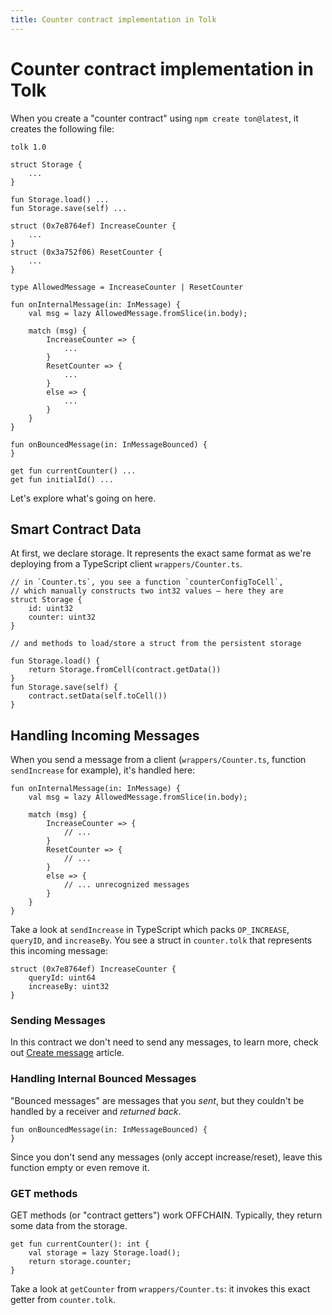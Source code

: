 ```yaml
---
title: Counter contract implementation in Tolk
---
```



# Counter contract implementation in Tolk

When you create a "counter contract" using `npm create ton@latest`, it creates the following file:

```tolk
tolk 1.0

struct Storage {
    ...
}

fun Storage.load() ...
fun Storage.save(self) ...

struct (0x7e8764ef) IncreaseCounter {
    ...
}
struct (0x3a752f06) ResetCounter {
    ...
}

type AllowedMessage = IncreaseCounter | ResetCounter

fun onInternalMessage(in: InMessage) {
    val msg = lazy AllowedMessage.fromSlice(in.body);

    match (msg) {
        IncreaseCounter => {
            ...
        }
        ResetCounter => {
            ...
        }
        else => {
            ...
        }
    }
}

fun onBouncedMessage(in: InMessageBounced) {
}

get fun currentCounter() ...
get fun initialId() ...
```

Let's explore what's going on here.

## Smart Contract Data

At first, we declare storage. It represents the exact same format as we're deploying from a TypeScript client `wrappers/Counter.ts`.

```tolk
// in `Counter.ts`, you see a function `counterConfigToCell`,
// which manually constructs two int32 values — here they are
struct Storage {
    id: uint32
    counter: uint32
}

// and methods to load/store a struct from the persistent storage

fun Storage.load() {
    return Storage.fromCell(contract.getData())
}
fun Storage.save(self) {
    contract.setData(self.toCell())
}
```

## Handling Incoming Messages

When you send a message from a client (`wrappers/Counter.ts`, function `sendIncrease` for example), it's handled here:

```tolk
fun onInternalMessage(in: InMessage) {
    val msg = lazy AllowedMessage.fromSlice(in.body);

    match (msg) {
        IncreaseCounter => {
            // ...
        }
        ResetCounter => {
            // ...
        }
        else => {
            // ... unrecognized messages
        }
    }
}
```

Take a look at `sendIncrease` in TypeScript which packs `OP_INCREASE`, `queryID`, and `increaseBy`. 
You see a struct in `counter.tolk` that represents this incoming message:
```tolk
struct (0x7e8764ef) IncreaseCounter {
    queryId: uint64
    increaseBy: uint32
}
```

### Sending Messages

In this contract we don't need to send any messages, to learn more, check out [Create message](/v3/documentation/smart-contracts/tolk/tolk-vs-func/create-message.mdx) article.

### Handling Internal Bounced Messages

"Bounced messages" are messages that you _sent_, but they couldn't be handled by a receiver and _returned back_.

```tolk
fun onBouncedMessage(in: InMessageBounced) {
}
```

Since you don't send any messages (only accept increase/reset), leave this function empty or even remove it.

### GET methods

GET methods (or "contract getters") work OFFCHAIN. Typically, they return some data from the storage.

```tolk
get fun currentCounter(): int {
    val storage = lazy Storage.load();
    return storage.counter;
}
```

Take a look at `getCounter` from `wrappers/Counter.ts`: it invokes this exact getter from `counter.tolk`. 

<Feedback />
